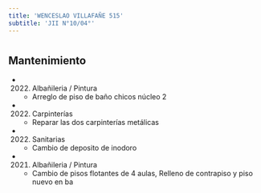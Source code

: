 ```yaml
---
title: 'WENCESLAO VILLAFAÑE 515'
subtitle: 'JII N°10/04°'
---
```


#


## Mantenimiento

*  (2022) Albañileria / Pintura 
    + Arreglo de piso de baño chicos núcleo 2

*  (2022) Carpinterías 
    + Reparar las dos carpinterías metálicas

*  (2022) Sanitarias 
    + Cambio de deposito de inodoro

*  (2021) Albañileria / Pintura 
    + Cambio de pisos flotantes de 4 aulas, Relleno de contrapiso y piso nuevo en ba



